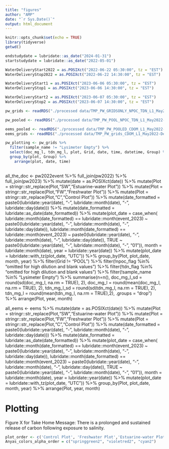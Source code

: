 ```yaml
---
title: "figures"
author: "AMP"
date: "`r Sys.Date()`"
output: html_document
---
```


```r
knitr::opts_chunk$set(echo = TRUE)
library(tidyverse)
getwd()
```

```r
endstudydate = lubridate::as_date("2024-01-31")
startstudydate = lubridate::as_date("2022-05-01")

WaterDeliveryStart2022 = as.POSIXct("2022-06-22 05:30:00", tz = "EST")
WaterDeliveryStop2022 = as.POSIXct("2022-06-22 14:30:00", tz = "EST")

WaterDeliveryStart1 = as.POSIXct("2023-06-06 05:30:00", tz = "EST")
WaterDeliveryStop1 = as.POSIXct("2023-06-06 14:30:00", tz = "EST")

WaterDeliveryStart2 = as.POSIXct("2023-06-07 05:30:00", tz = "EST")
WaterDeliveryStop2 = as.POSIXct("2023-06-07 14:30:00", tz = "EST")
```

```r
pw_grids <- readRDS("./processed data/TMP_PW_GRIDSONLY_NPOC_TDN_L1_May2022-Dec2023.rds")

pw_pooled <- readRDS("./processed data/TMP_PW_POOL_NPOC_TDN_L1_May2022-Dec2023.rds")

eems_pooled <- readRDS("./processed data/TMP_PW_POOLED_CDOM_L1_May2022-Dec2023.rds")
eems_grids <- readRDS("./processed data/TMP_PW_grids_CDOM_L1_May2022-Dec2023.rds")

```

```r

pw_plotting <- pw_grids %>%
  filter(sample_name != "Lysimeter Empty") %>%
  select(doc_mg_l, tdn_mg_l, plot, Grid, date, time, datetime, Group) %>%
  group_by(plot, Group) %>% 
    arrange(plot, date, time)
  
```


all_the_doc <- pw2022event %>%
  full_join(pw2022) %>%
  full_join(pw2023) %>%
  mutate(date = as.POSIXct(date)) %>%
  mutate(Plot = stringr::str_replace(Plot,"SW","Estuarine-water Plot")) %>%
  mutate(Plot = stringr::str_replace(Plot,"FW","Freshwater Plot")) %>%
  mutate(Plot = stringr::str_replace(Plot,"C","Control Plot")) %>%
  mutate(date_formatted = paste0(lubridate::year(date), "-", lubridate::month(date), "-", lubridate::day(date))) %>%
  mutate(date_formatted = lubridate::as_date(date_formatted)) %>%
  mutate(plot_date = case_when( lubridate::month(date_formatted) == lubridate::month(event_2023) ~ paste0(lubridate::year(date), "-", lubridate::month(date), "-", lubridate::day(date)),
                               lubridate::month(date_formatted) == lubridate::month(event_2023) ~ paste0(lubridate::year(date), "-", lubridate::month(date), "-", lubridate::day(date)),
          TRUE ~  paste0(lubridate::year(date), "-", lubridate::month(date), "-", "01")),
        month = lubridate::month(date),
        year = lubridate::year(date)) %>%
  mutate(plot_date = lubridate::with_tz(plot_date, "UTC")) %>%
  group_by(Plot, plot_date, month, year) %>% 
  filter(Grid != "POOL") %>%
  filter(!npoc_flag %in% "omitted for high dilution and blank values") %>%
  filter(!tdn_flag %in% "omitted for high dilution and blank values") %>%
  filter(!sample_name %in% "Lysimeter Empty") %>%
  summarise(n=n(),
              doc_mg_l_sd = round(sd(doc_mg_l, na.rm = TRUE), 2),
            doc_mg_l = round(mean(doc_mg_l, na.rm = TRUE), 2),
            tdn_mg_l_sd = round(sd(tdn_mg_l, na.rm = TRUE), 2),
            tdn_mg_l = round(mean(tdn_mg_l, na.rm = TRUE),2),
            .groups = "drop") %>%
    arrange(Plot, year, month)

all_eems <- eems %>%
   mutate(date = as.POSIXct(date)) %>%
  mutate(Plot = stringr::str_replace(Plot,"SW","Estuarine-water Plot")) %>%
  mutate(Plot = stringr::str_replace(Plot,"FW","Freshwater Plot")) %>%
  mutate(Plot = stringr::str_replace(Plot,"C","Control Plot")) %>%
  mutate(date_formatted = paste0(lubridate::year(date), "-", lubridate::month(date), "-", lubridate::day(date))) %>%
  mutate(date_formatted = lubridate::as_date(date_formatted)) %>%
  mutate(plot_date = case_when( lubridate::month(date_formatted) == lubridate::month(event_2023) ~ paste0(lubridate::year(date), "-", lubridate::month(date), "-", lubridate::day(date)),
                               lubridate::month(date_formatted) == lubridate::month(event_2023) ~ paste0(lubridate::year(date), "-", lubridate::month(date), "-", lubridate::day(date)),
          TRUE ~  paste0(lubridate::year(date), "-", lubridate::month(date), "-", "01")),
        month = lubridate::month(date),
        year = lubridate::year(date)) %>%
  mutate(plot_date = lubridate::with_tz(plot_date, "UTC")) %>%
  group_by(Plot, plot_date, month, year) %>% 
    arrange(Plot, year, month)
    
# Plotting

Figure X for Take Home Message: There is a prolonged and sustained release of carbon following exposure to salinity.

```r
plot_order <- c('Control Plot', 'Freshwater Plot','Estuarine-water Plot')
Anyas_colors_alpha_order = c("springgreen2", "violetred2", "cyan2")

```

```r

```
